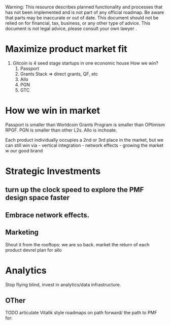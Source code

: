 
<Callout type="warning">
  Warning: This resource describes planned functionality and processes that has
  not been implemented and is not part of any official roadmap. Be aware that parts may be inaccurate or out of
  date.  This document should not be relied on for financial, tax, business, or any other type of advice.  This document is not legal advice, please consult your own lawyer .
</Callout>

# Maximize product market fit

1. Gitcoin is 4 seed stage startups in one economic house
How we win?
    1. Passport
    2. Grants Stack => direct grants, QF, etc
    3. Allo 
    4. PGN
    5. GTC



# How we win in market 

Passport is smaller than Worldcoin
Grants Program is smaller than OPtimism RPGF.
PGN is smaller than other L2s.
Allo is inchoate.

Each product individually occupies a 2nd or 3rd place in the market, but we can still win via
    - vertical integration
    - network effects
    - growing the market w our good brand


# Strategic Investments

## turn up the clock speed to explore the PMF design space faster

## Embrace network effects.

## Marketing

Shout it from the rooftops: we are so back.  market the return of each product
devrel plan for allo


# Analytics

Stop flying blind, invest in analytics/data infrastructure.


## OTher 
TODO articulate Vitalik style roadmaps on path forward/ the path to PMF for:

